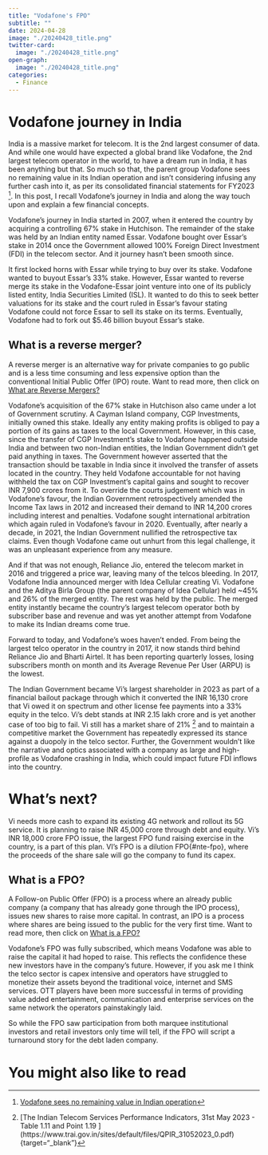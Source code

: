 ```yaml
---
title: "Vodafone's FPO"
subtitle: ""
date: 2024-04-28
image: "./20240428_title.png"
twitter-card:
  image: "./20240428_title.png"
open-graph:
  image: "./20240428_title.png"
categories:
  - Finance
---
```

# Vodafone journey in India
India is a massive market for telecom. It is the 2nd largest consumer of data. And while one would have expected a global brand like Vodafone, the 2nd largest telecom operator in the world, to have a dream run in India, it has been anything but that. So much so that, the parent group Vodafone sees no remaining value in its Indian operation and isn't considering infusing any further cash into it, as per its consolidated financial statements for FY2023 [^1]. In this post, I recall Vodafone's journey in India and along the way touch upon and explain a few financial concepts.

Vodafone's journey in India started in 2007, when it entered the country by acquiring a controlling 67% stake in Hutchison. The remainder of the stake was held by an Indian entity named Essar. Vodafone bought over Essar's stake in 2014 once the Government allowed 100% Foreign Direct Investment (FDI) in the telecom sector. And it journey hasn't been smooth since. 

It first locked horns with Essar while trying to buy over its stake. Vodafone wanted to buyout Essar's 33% stake. However, Essar wanted to reverse merge its stake in the Vodafone-Essar joint venture into one of its publicly listed entity, India Securities Limited (ISL). It wanted to do this to seek better valuations for its stake and the court ruled in Essar's favour stating Vodafone could not force Essar to sell its stake on its terms. Eventually, Vodafone had to fork out $5.46 billion buyout Essar's stake. 

::: {#nte-reverse-merger .callout-note collapse="true"}
## What is a reverse merger?
A reverse merger is an alternative way for private companies to go public and is a less time consuming and less expensive option than the conventional Initial Public Offer (IPO) route. Want to read more, then click on [What are Reverse Mergers?](./../../concepts/reverse-merger/index.qmd)
:::

Vodafone's acquisition of the 67% stake in Hutchison also came under a lot of Government scrutiny. A Cayman Island company, CGP Investments, initially owned this stake. Ideally any entity making profits is obliged to pay a portion of its gains as taxes to the local Government. However, in this case, since the transfer of CGP Investment's stake to Vodafone happened outside India and between two non-Indian entities, the Indian Government didn't get paid anything in taxes. The Government however asserted that the transaction should be taxable in India since it involved the transfer of assets located in the country. They held Vodafone accountable for not having withheld the tax on CGP Investment's capital gains and sought to recover INR 7,900 crores from it. To override the courts judgement which was in Vodafone's favour, the Indian Government retrospectively amended the Income Tax laws in 2012 and increased their demand to INR 14,200 crores including interest and penalties. Vodafone sought international arbitration which again ruled in Vodafone's favour in 2020. Eventually, after nearly a decade, in 2021, the Indian Government nullified the retrospective tax claims. Even though Vodafone came out unhurt from this legal challenge, it was an unpleasant experience from any measure.

And if that was not enough, Reliance Jio, entered the telecom market in 2016 and triggered a price war, leaving many of the telcos bleeding. In 2017, Vodafone India announced merger with Idea Cellular creating Vi. Vodafone and the Aditya Birla Group (the parent company of Idea Cellular) held ~45% and 26% of the merged entity. The rest was held by the public. The merged entity instantly became the country's largest telecom operator both by subscriber base and revenue and was yet another attempt from Vodafone to make its Indian dreams come true. 

Forward to today, and Vodafone's woes haven't ended. From being the largest telco operator in the country in 2017, it now stands third behind Reliance Jio and Bharti Airtel. It has been reporting quarterly losses, losing subscribers month on month and its Average Revenue Per User (ARPU) is the lowest. 

The Indian Government became Vi's largest shareholder in 2023 as part of a financial bailout package through which it converted the INR 16,130 crore that Vi owed it on spectrum and other license fee payments into a 33% equity in the telco. Vi's debt stands at INR 2.15 lakh crore and is yet another case of too big to fail. Vi still has a market share of 21% [^2] and to maintain a competitive market the Government has repeatedly expressed its stance against a duopoly in the telco sector. Further, the Government wouldn't like the narrative and optics associated with a company as large and high-profile as Vodafone crashing in India, which could impact future FDI inflows into the country.

# What's next?
Vi needs more cash to expand its existing 4G network and rollout its 5G service. It is planning to raise INR 45,000 crore through debt and equity. Vi's INR 18,000 crore FPO issue, the largest FPO fund raising exercise in the country, is a part of this plan. VI's FPO is a dilution FPO{#nte-fpo}, where the proceeds of the share sale will go the company to fund its capex.

::: {#nte-fpo .callout-note collapse="true"}
## What is a FPO?
A Follow-on Public Offer (FPO) is a process where an already public company (a company that has already gone through the IPO process), issues new shares to raise more capital. In contrast, an IPO is a process where shares are being issued to the public for the very first time. Want to read more, then click on [What is a FPO?](./../../concepts/fpo/index.qmd)
:::

Vodafone's FPO was fully subscribed, which means Vodafone was able to raise the capital it had hoped to raise. This reflects the confidence these new investors have in the company's future. However, if you ask me I think the telco sector is capex intensive and operators have struggled to monetize their assets beyond the traditional voice, internet and SMS services. OTT players have been more successful in terms of providing value added entertainment, communication and enterprise services on the same network the operators painstakingly laid. 

So while the FPO saw participation from both marquee institutional investors and retail investors only time will tell, if the FPO will script a turnaround story for the debt laden company.

[^1]: [Vodafone sees no remaining value in Indian operation](https://www.telecoms.com/ai/vodafone-sees-no-remaining-value-in-indian-operation#close-modal){target="_blank"}
[^2]: [The Indian Telecom Services Performance Indicators, 31st May 2023 - Table 1.11 and Point 1.19 ] (https://www.trai.gov.in/sites/default/files/QPIR_31052023_0.pdf){target="_blank"}

# You might also like to read